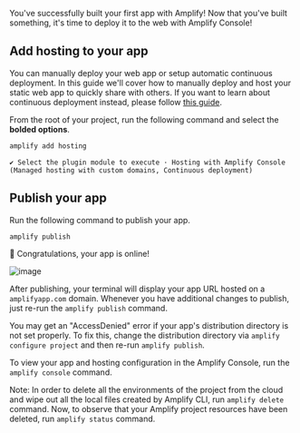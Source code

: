 You've successfully built your first app with Amplify! Now that you've built something, it's time to deploy it to the web with Amplify Console!

## Add hosting to your app

You can manually deploy your web app or setup automatic continuous deployment. In this guide we'll cover how to manually deploy and host your static web app to quickly share with others. If you want to learn about continuous deployment instead, please follow [this guide](https://docs.aws.amazon.com/amplify/latest/userguide/multi-environments.html#standard).

From the root of your project, run the following command and select the **bolded options**.

```bash
amplify add hosting
```

```console
✔ Select the plugin module to execute · Hosting with Amplify Console (Managed hosting with custom domains, Continuous deployment)
```

## Publish your app

Run the following command to publish your app.

```bash
amplify publish
```

👏 Congratulations, your app is online!

![image](/images/browser-ionic.png)

After publishing, your terminal will display your app URL hosted on a `amplifyapp.com` domain. Whenever you have additional changes to publish, just re-run the `amplify publish` command.

You may get an "AccessDenied" error if your app's distribution directory is not set properly. To fix this, change the distribution directory via `amplify configure project` and then re-run `amplify publish`.

To view your app and hosting configuration in the Amplify Console, run the `amplify console` command.

Note: In order to delete all the environments of the project from the cloud and wipe out all the local files created by Amplify CLI, run `amplify delete` command. Now, to observe that your Amplify project resources have been deleted, run `amplify status` command.
